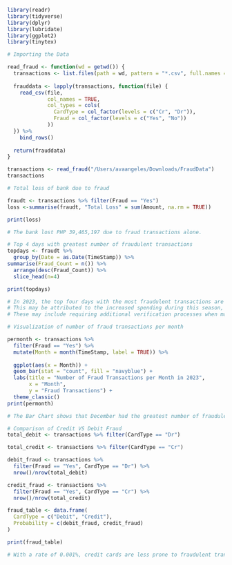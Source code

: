 

```r
library(readr)
library(tidyverse)
library(dplyr)
library(lubridate)
library(ggplot2)
library(tinytex)
```

```r
# Importing the Data

read_fraud <- function(wd = getwd()) {
  transactions <- list.files(path = wd, pattern = "*.csv", full.names = TRUE)
  
  frauddata <- lapply(transactions, function(file) {
    read_csv(file,
             col_names = TRUE,
             col_types = cols(
               CardType = col_factor(levels = c("Cr", "Dr")),
               Fraud = col_factor(levels = c("Yes", "No"))
             ))
  }) %>% 
    bind_rows()
  
  return(frauddata)
}

transactions <- read_fraud("/Users/avaangeles/Downloads/FraudData")
transactions
```

```r
# Total loss of bank due to fraud

fraudt <- transactions %>% filter(Fraud == "Yes")
loss <-summarise(fraudt, "Total Loss" = sum(Amount, na.rm = TRUE))

print(loss)

# The bank lost PHP 39,465,197 due to fraud transactions alone.
```
```r
# Top 4 days with greatest number of fraudulent transactions
topdays <- fraudt %>%
  group_by(Date = as.Date(TimeStamp)) %>% 
summarise(Fraud_Count = n()) %>%
  arrange(desc(Fraud_Count)) %>%
  slice_head(n=4)

print(topdays)

# In 2023, the top four days with the most fraudulent transactions are December 24, December 31, December 25, and January 1 respectively, which are all major holidays.
# This may be attributed to the increased spending during this season, so it is imperative that fraud detection and prevention measures during the holidays, especially in December.
# These may include requiring additional verification processes when making purchases, or to educate their customers on fraud tactics, whether through email or SNS.
```

```r
# Visualization of number of fraud transactions per month

permonth <- transactions %>%
  filter(Fraud == "Yes") %>%
  mutate(Month = month(TimeStamp, label = TRUE)) %>% 
  
  ggplot(aes(x = Month)) + 
  geom_bar(stat = "count", fill = "navyblue") +
  labs(title = "Number of Fraud Transactions per Month in 2023",
       x = "Month",
       y = "Fraud Transactions") +
  theme_classic()
print(permonth)

# The Bar Chart shows that December had the greatest number of fraudulent transactions in 2023. Similar to my earlier recommendation, it is imperative that fraud detection and prevention measures are heavily applied during this month.
```

```r
# Comparison of Credit VS Debit Fraud
total_debit <- transactions %>% filter(CardType == "Dr")

total_credit <- transactions %>% filter(CardType == "Cr")

debit_fraud <- transactions %>%
  filter(Fraud == "Yes", CardType == "Dr") %>%
  nrow()/nrow(total_debit)

credit_fraud <- transactions %>%
  filter(Fraud == "Yes", CardType == "Cr") %>%
  nrow()/nrow(total_credit)

fraud_table <- data.frame(
  CardType = c("Debit", "Credit"),
  Probability = c(debit_fraud, credit_fraud)
)

print(fraud_table)

# With a rate of 0.001%, credit cards are less prone to fraudulent transactions as compared to debit cards. Nonetheless, protection is imperative for all cards regardless, and users of either of the two types must be made aware of common fraud tactic to limit fraud overall.
```

